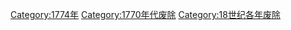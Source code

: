 {{Commonscat|1774 disestablishments}}
{{discat|177|4|}}

[[Category:1774年|Category:1774年]]
[[Category:1770年代废除|Category:1770年代废除]]
[[Category:18世纪各年废除|Category:18世纪各年废除]]